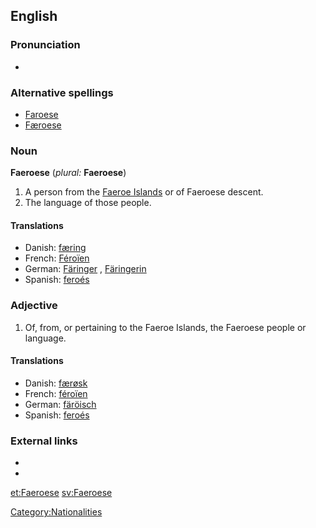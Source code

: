 {{interwiktionary|code=fo}}
==English==

===Pronunciation===
* {{rhymes|iːz}}

===Alternative spellings===
* [[Faroese]]
* [[Færoese]]

===Noun===
{{wikipedia}}
'''Faeroese''' (''plural:'' '''Faeroese''')

# A person from the [[Faeroe Islands]] or of Faeroese descent.
# The language of those people.

====Translations====
* Danish: [[færing]] {{c}}
* French: [[Féroïen]]
* German: [[Färinger]] {{m}}, [[Färingerin]] {{f}}
* Spanish: [[feroés]]

===Adjective===
{{en-adj}}

# Of, from, or pertaining to the Faeroe Islands, the Faeroese people or language.

====Translations====
* Danish: [[færøsk]]
* French: [[féroïen]]
* German: [[färöisch]]
* Spanish: [[feroés]]

===External links===
* {{ethnologue|code=fao}}
* {{websters-online}}

[[Category:Nationalities]]

[[et:Faeroese]]
[[sv:Faeroese]]